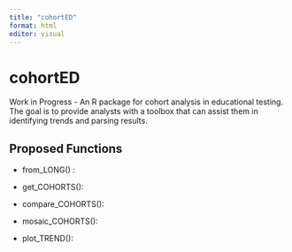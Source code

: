 ```yaml
---
title: "cohortED"
format: html
editor: visual
---
```


# cohortED

Work in Progress - An R package for cohort analysis in educational testing. The goal is to provide analysts with a toolbox that can assist them in identifying trends and parsing results.

## Proposed Functions

-   from_LONG() :

-   get_COHORTS():

-   compare_COHORTS():

-   mosaic_COHORTS():

-   plot_TREND():
